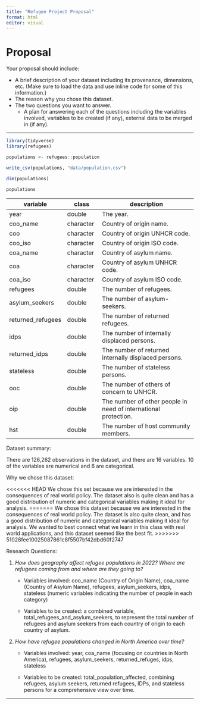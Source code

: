 ```yaml
---
title: "Refugee Project Proposal"
format: html
editor: visual
---
```


# Proposal

Your proposal should include:

-   A brief description of your dataset including its provenance, dimensions, etc. (Make sure to load the data and use inline code for some of this information.)
-   The reason why you chose this dataset.
-   The two questions you want to answer.
    -   A plan for answering each of the questions including the variables involved, variables to be created (if any), external data to be merged in (if any).

***

```r
library(tidyverse)
library(refugees)

populations <- refugees::population

write_csv(populations, "data/population.csv")
```

```r
dim(populations)

populations
```

| variable          | class     | description                                                     |
|--------------|--------------|--------------------------------------------|
| year              | double    | The year.                                                       |
| coo_name          | character | Country of origin name.                                         |
| coo               | character | Country of origin UNHCR code.                                   |
| coo_iso           | character | Country of origin ISO code.                                     |
| coa_name          | character | Country of asylum name.                                         |
| coa               | character | Country of asylum UNHCR code.                                   |
| coa_iso           | character | Country of asylum ISO code.                                     |
| refugees          | double    | The number of refugees.                                         |
| asylum_seekers    | double    | The number of asylum-seekers.                                   |
| returned_refugees | double    | The number of returned refugees.                                |
| idps              | double    | The number of internally displaced persons.                     |
| returned_idps     | double    | The number of returned internally displaced persons.            |
| stateless         | double    | The number of stateless persons.                                |
| ooc               | double    | The number of others of concern to UNHCR.                       |
| oip               | double    | The number of other people in need of international protection. |
| hst               | double    | The number of host community members.                           |

Dataset summary:

There are 126,262 observations in the dataset, and there are 16 variables. 10 of the variables are numerical and 6 are categorical.

Why we chose this dataset:

<<<<<<< HEAD
We chose this set because we are interested in the consequences of real world policy. The dataset also is quite clean and has a good distribution of numeric and categorical variables making it ideal for analysis.
=======
We chose this dataset because we are interested in the consequences of real world policy. The dataset is also quite clean, and has a good distribution of numeric and categorical variables making it ideal for analysis.
We wanted to best connect what we learn in this class with real world applications, and this dataset seemed like the best fit.
>>>>>>> 51028fee10025087861c8f5507bf42dbd60f2747

Research Questions:

1.  *How does geography affect refugee populations in 2022? Where are refugees coming from and where are they going to?*
    -   Variables involved: coo_name (Country of Origin Name), coa_name (Country of Asylum Name), refugees, asylum_seekers, idps, stateless (numeric variables indicating the number of people in each category)

    -   Variables to be created: a combined variable, total_refugees_and_asylum_seekers, to represent the total number of refugees and asylum seekers from each country of origin to each country of asylum.
2.  *How have refugee populations changed in North America over time?*
    -   Variables involved: year, coa_name (focusing on countries in North America), refugees, asylum_seekers, returned_refuges, idps, stateless

    -   Variables to be created: total_population_affected, combining refugees, asylum seekers, returned refugees, IDPs, and stateless persons for a comprehensive view over time.

***

